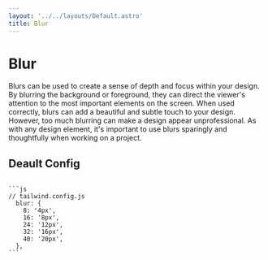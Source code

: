 ```yaml
---
layout: '../../layouts/Default.astro'
title: Blur
---
```



# Blur

Blurs can be used to create a sense of depth and focus within your design. By blurring the background or foreground, they can direct the viewer's attention to the most important elements on the screen. When used correctly, blurs can add a beautiful and subtle touch to your design. However, too much blurring can make a design appear unprofessional. As with any design element, it's important to use blurs sparingly and thoughtfully when working on a project.

<Preview>
  <Blur />
</Preview>

## Deault Config

<Code>
```js
// tailwind.config.js
  blur: {
    8: '4px',
    16: '8px',
    24: '12px',
    32: '16px',
    40: '20px',
  },
```
</Code>
